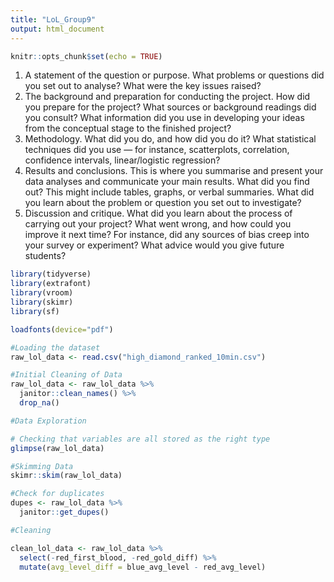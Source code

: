 ```yaml
---
title: "LoL_Group9"
output: html_document
---
```


```r
knitr::opts_chunk$set(echo = TRUE)
```

(1) A statement of the question or purpose. What problems or questions did you set out to analyse?
What were the key issues raised?
(2) The background and preparation for conducting the project. How did you prepare for the project?
What sources or background readings did you consult? What information did you use in developing
your ideas from the conceptual stage to the finished project?
(3) Methodology. What did you do, and how did you do it? What statistical techniques did you use —
for instance, scatterplots, correlation, confidence intervals, linear/logistic regression?
(4) Results and conclusions. This is where you summarise and present your data analyses and
communicate your main results. What did you find out? This might include tables, graphs, or verbal
summaries. What did you learn about the problem or question you set out to investigate?
(5) Discussion and critique. What did you learn about the process of carrying out your project? What
went wrong, and how could you improve it next time? For instance, did any sources of bias creep into
your survey or experiment? What advice would you give future students? 

```r
library(tidyverse)
library(extrafont)
library(vroom)
library(skimr)
library(sf) 

loadfonts(device="pdf") 
```

```r
#Loading the dataset
raw_lol_data <- read.csv("high_diamond_ranked_10min.csv")

#Initial Cleaning of Data
raw_lol_data <- raw_lol_data %>% 
  janitor::clean_names() %>% 
  drop_na()
```

```r
#Data Exploration

# Checking that variables are all stored as the right type 
glimpse(raw_lol_data)

#Skimming Data
skimr::skim(raw_lol_data)

#Check for duplicates
dupes <- raw_lol_data %>% 
  janitor::get_dupes()

#Cleaning

clean_lol_data <- raw_lol_data %>% 
  select(-red_first_blood, -red_gold_diff) %>% 
  mutate(avg_level_diff = blue_avg_level - red_avg_level)

```

